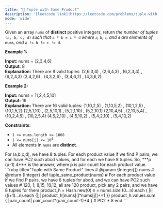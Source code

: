 ```yaml
---
title: "🧀 Tuple with Same Product"
description: '[leetcode link](https://leetcode.com/problems/tuple-with-same-product/description/)'
mode: 'wide'
---
```

<Tabs>
  <Tab title="Question" icon="circle-question" iconType="regular">
    <Card>
      <p>Given an array <code>nums</code> of <strong>distinct</strong> positive integers, return <em>the number of tuples </em><code>(a, b, c, d)</code><em> such that </em><code>a * b = c * d</code><em> where </em><code>a</code><em>, </em><code>b</code><em>, </em><code>c</code><em>, and </em><code>d</code><em> are elements of </em><code>nums</code><em>, and </em><code>a != b != c != d</code><em>.</em></p>   <p><strong class="example">Example 1:</strong></p>   <strong>Input:</strong> nums = [2,3,4,6] <br/> <strong>Output:</strong> 8 <br/> <strong>Explanation:</strong> There are 8 valid tuples: (2,6,3,4) , (2,6,4,3) , (6,2,3,4) , (6,2,4,3) (3,4,2,6) , (4,3,2,6) , (3,4,6,2) , (4,3,6,2)   <p><strong class="example">Example 2:</strong></p>   <strong>Input:</strong> nums = [1,2,4,5,10] <br/> <strong>Output:</strong> 16 <br/> <strong>Explanation:</strong> There are 16 valid tuples: (1,10,2,5) , (1,10,5,2) , (10,1,2,5) , (10,1,5,2) (2,5,1,10) , (2,5,10,1) , (5,2,1,10) , (5,2,10,1) (2,10,4,5) , (2,10,5,4) , (10,2,4,5) , (10,2,5,4) (4,5,2,10) , (4,5,10,2) , (5,4,2,10) , (5,4,10,2)    <p><strong>Constraints:</strong></p>  <ul>  <li><code>1 &lt;= nums.length &lt;= 1000</code></li>  <li><code>1 &lt;= nums[i] &lt;= 10<sup>4</sup></code></li>  <li>All elements in <code>nums</code> are <strong>distinct</strong>.</li> </ul> 
    </Card>
  </Tab>
  <Tab title="Solution" icon="lightbulb" iconType="regular" >
    <Card>
      For (a,b,c,d), we have 8 tuples. For each product value if we find P pairs, we can have PC2 such abcd values, and for each we have 8 tuples. So, ***p  (p-1)  4*** is the answer, where p is pair count for each product value.
</Card>
  <Expandable title="code">
    <CodeGroup dropdown>
```ruby title="Tuple with Same Product" lines
# @param {Integer[]} nums
# @return {Integer}
def tuple_same_product(nums)
  # For each product value if we find P pairs, we have 8 tuples for abcd, and we can have PC2 such values
  # 120, 1; 8,15; 10,12, all are 120 product, pick any 2 pairs, and we have 8 tuples for them
  product_h = Hash.new(0)
  n = nums.size
  (0...n).each { |i| ((i+1)...n).each {|j| product_h[nums[i]*nums[j]]+=1 }}
  product_h.values.sum { |pair_count| pair_count*(pair_count-1)*4 } # PC2 * 8
end
```
    </CodeGroup>
  </Expandable>
  </Tab>
</Tabs>